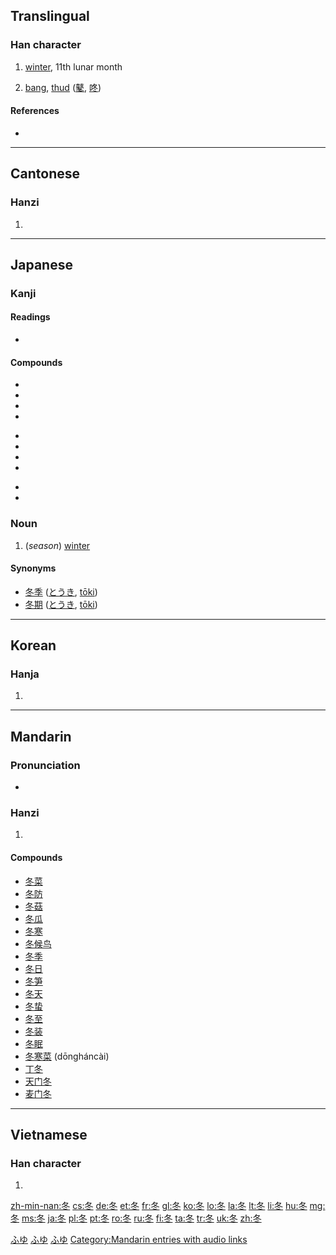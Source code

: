 {{also|鼕}}
==Translingual==
{{stroke order|type=animate}}

===Han character===
{{Han char|rn=15|rad=冫|as=03|sn=5|four=2730<sub>3</sub>|canj=竹水卜 (HEY)}}

# [[winter]], 11th lunar month
# {{onomatopoeia|lang=mul}} [[bang]], [[thud]] ([[鼕]], [[咚]])

====References====
* {{Han ref|kx=0131.170|dkj=01610|dj=0294.130|hdz=20867.190|uh=51AC|ud=20908|bh=A556|bd=42326}}

----

==Cantonese==

===Hanzi===
{{yue-hanzi|jyut=|y=dung1}}

# {{defn|lang=yue|sort=冫03}}

----

==Japanese==

===Kanji===
{{ja-kanji|grade=2|rs=冫03}}

====Readings====
* {{ja-readings|on=[[とう]] (tō)|kun=[[ふゆ]] (fuyu)}}

====Compounds====
{{top3}}
* {{l|ja|sc=Jpan|冬季|tr=とうき, tōki}}
* {{l|ja|sc=Jpan|冬期|tr=とうき, tōki}}
* {{l|ja|sc=Jpan|冬至|tr=とうじ, tōji}}
* {{l|ja|sc=Jpan|冬眠|tr=とうみん, tōmin}}
{{mid3}}
* {{l|ja|sc=Jpan|冬将軍|tr=ふゆしょうぐん, fuyushōgun}}
* {{l|ja|sc=Jpan|冬休|tr=ふゆやすみ, fuyuyasumi}}
* {{l|ja|sc=Jpan|冬山|tr=ふゆやま, fuyuyama}}
* {{l|ja|sc=Jpan|初冬|tr=しょとう, shotō}}
{{mid3}}
* {{l|ja|sc=Jpan|晩冬|tr=ばんとう, bantō}}
* {{l|ja|sc=Jpan|立冬|tr=りっとう, rittō}}
{{bottom}}

===Noun===
{{ja-noun|k|hira=ふゆ|rom=fuyu}}

# (''season'') [[winter]]

====Synonyms====
* [[冬季]] ([[とうき]], [[tōki]])
* [[冬期]] ([[とうき]], [[tōki]])

[[Category:1000 Japanese basic words|ふゆ]]
[[Category:ja:Calendar terms|ふゆ]]
[[Category:ja:Seasons|ふゆ]]

----

==Korean==

===Hanja===
{{ko-hanja|hangeul=[[동]]|rv=dong|mr=tong}}

# {{defn|lang=ko|sort=冫03}}

----

==Mandarin==

===Pronunciation===
* {{audio|zh-dōng.ogg|audio}}

===Hanzi===
{{cmn-hanzi|pin=[[dōng]] ([[dong1]])|wg=tung<sup>1</sup>}}

# {{defn|lang=cmn|sort=冫03}}

====Compounds====
* [[冬菜]]
* [[冬防]]
* [[冬菇]]
* [[冬瓜]]
* [[冬寒]]
* [[冬候鸟]]
* [[冬季]]
* [[冬日]]
* [[冬笋]]
* [[冬天]]
* [[冬蛰]]
* [[冬至]]
* [[冬装]]
* [[冬眠]]
* [[冬寒菜]] (dōngháncài)
* [[丁冬]]
* [[天门冬]]
* [[麦门冬]] 

[[Category:Mandarin entries with audio links]]

----

==Vietnamese==

===Han character===
{{vi-hantu|[[đông]], [[đong]]|rs=冫03}}

# {{defn|lang=vi|sort=冫03}}

[[zh-min-nan:冬]]
[[cs:冬]]
[[de:冬]]
[[et:冬]]
[[fr:冬]]
[[gl:冬]]
[[ko:冬]]
[[lo:冬]]
[[la:冬]]
[[lt:冬]]
[[li:冬]]
[[hu:冬]]
[[mg:冬]]
[[ms:冬]]
[[ja:冬]]
[[pl:冬]]
[[pt:冬]]
[[ro:冬]]
[[ru:冬]]
[[fi:冬]]
[[ta:冬]]
[[tr:冬]]
[[uk:冬]]
[[zh:冬]]